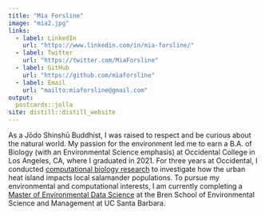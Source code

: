 ```yaml
---
title: "Mia Forsline"
image: "mia2.jpg"
links:
  - label: LinkedIn
    url: "https://www.linkedin.com/in/mia-forsline/"
  - label: Twitter
    url: "https://twitter.com/MiaForsline"
  - label: GitHub
    url: "https://github.com/miaforsline"
  - label: Email
    url: "mailto:miaforsline@gmail.com"
output:
  postcards::jolla
site: distill::distill_website
---
```

 
As a Jōdo Shinshū Buddhist, I was raised to respect and be curious about the natural world. My passion for the environment led me to earn a B.A. of Biology (with an Environmental Science emphasis) at Occidental College in Los Angeles, CA, where I graduated in 2021. For three years at Occidental, I conducted [computational biology research](https://compbio.oxycreates.org/) to investigate how the urban heat island impacts local salamander populations. To pursue my environmental and computational interests, I am currently completing a [Master of Environmental Data Science](https://bren.ucsb.edu/masters-programs/master-environmental-data-science) at the Bren School of Environmental Science and Management at UC Santa Barbara. 
